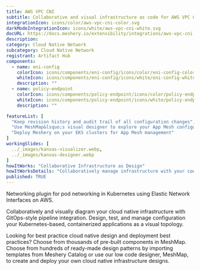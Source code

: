 ---
title: AWS VPC CNI
subtitle: Collaborative and visual infrastructure as code for AWS VPC CNI
integrationIcon: icons/color/aws-vpc-cni-color.svg
darkModeIntegrationIcon: icons/white/aws-vpc-cni-white.svg
docURL: https://docs.meshery.io/extensibility/integrations/aws-vpc-cni
description: 
category: Cloud Native Network
subcategory: Cloud Native Network
registrant: Artifact Hub
components:
  - name: eni-config
    colorIcon: icons/components/eni-config/icons/color/eni-config-color.svg
    whiteIcon: icons/components/eni-config/icons/white/eni-config-white.svg
    description: ""
  - name: policy-endpoint
    colorIcon: icons/components/policy-endpoint/icons/color/policy-endpoint-color.svg
    whiteIcon: icons/components/policy-endpoint/icons/white/policy-endpoint-white.svg
    description: ""

featureList: [
  "Keep revision history and audit trail of all configuration changes",
  "Use MeshMap&lsquo;s visual designer to explore your App Mesh configuration",
  "Deploy Meshery on your EKS clusters for App Mesh management"
]
workingSlides: [
  ../_images/kanvas-visualizer.webp,
  ../_images/kanvas-designer.webp
]
howItWorks: "Collaborative Infrastructure as Design"
howItWorksDetails: "Collaboratively manage infrastructure with your coworkers synchronously sharing the same designs."
published: TRUE
---
<p>
Networking plugin for pod networking in Kubernetes using Elastic Network Interfaces on AWS.

</p>
<p>
    Collaboratively and visually diagram your cloud native infrastructure with GitOps-style pipeline integration. Design, test, and manage configuration your Kubernetes-based, containerized applications as a visual topology.
</p>
<p>
    Looking for best practice cloud native design and deployment best practices? Choose from thousands of pre-built components in MeshMap. Choose from hundreds of ready-made design patterns by importing templates from Meshery Catalog or use our low code designer, MeshMap, to create and deploy your own cloud native infrastructure designs.
</p>
